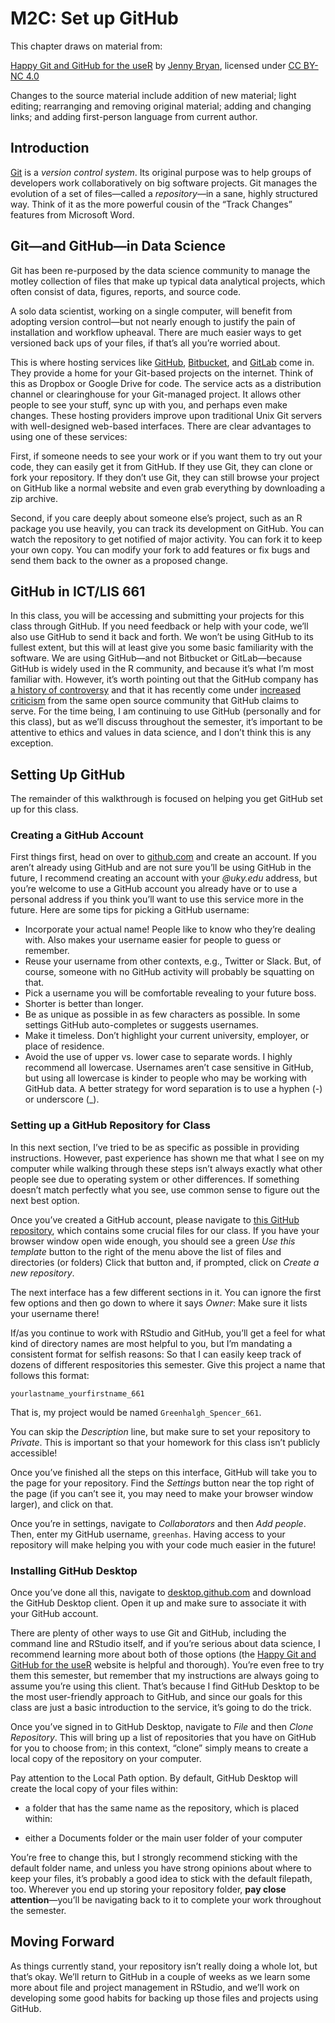 # M2C: Set up GitHub

This chapter draws on material from:

[Happy Git and GitHub for the useR](https://happygitwithr.com/index.html) by [Jenny Bryan](https://jennybryan.org/), licensed under [CC BY-NC 4.0](http://creativecommons.org/licenses/by-nc/4.0/)

Changes to the source material include addition of new material; light editing; rearranging and removing original material; adding and changing links; and adding first-person language from current author.

## Introduction

[Git](https://git-scm.com/) is a *version control system*. Its original purpose was to help groups of developers work collaboratively on big software projects. Git manages the evolution of a set of files—called a *repository*—in a sane, highly structured way. Think of it as the more powerful cousin of the “Track Changes” features from Microsoft Word.

## Git—and GitHub—in Data Science

Git has been re-purposed by the data science community to manage the motley collection of files that make up typical data analytical projects, which often consist of data, figures, reports, and source code.

A solo data scientist, working on a single computer, will benefit from adopting version control—but not nearly enough to justify the pain of installation and workflow upheaval. There are much easier ways to get versioned back ups of your files, if that’s all you’re worried about.

This is where hosting services like [GitHub](https://github.com/), [Bitbucket](https://bitbucket.org), and [GitLab](https://about.gitlab.com/) come in. They provide a home for your Git-based projects on the internet. Think of this as Dropbox or Google Drive for code. The service acts as a distribution channel or clearinghouse for your Git-managed project. It allows other people to see your stuff, sync up with you, and perhaps even make changes. These hosting providers improve upon traditional Unix Git servers with well-designed web-based interfaces. There are clear advantages to using one of these services:

First, if someone needs to see your work or if you want them to try out your code, they can easily get it from GitHub. If they use Git, they can clone or fork your repository. If they don’t use Git, they can still browse your project on GitHub like a normal website and even grab everything by downloading a zip archive.

Second, if you care deeply about someone else’s project, such as an R package you use heavily, you can track its development on GitHub. You can watch the repository to get notified of major activity. You can fork it to keep your own copy. You can modify your fork to add features or fix bugs and send them back to the owner as a proposed change.

## GitHub in ICT/LIS 661

In this class, you will be accessing and submitting your projects for this class through GitHub. If you need feedback or help with your code, we'll also use GitHub to send it back and forth. We won't be using GitHub to its fullest extent, but this will at least give you some basic familiarity with the software. We are using GitHub—and not Bitbucket or GitLab—because GitHub is widely used in the R community, and because it's what I'm most familiar with. However, it's worth pointing out that the GitHub company has [a history of controversy](https://en.wikipedia.org/wiki/GitHub#Controversies) and that it has recently come under [increased criticism](https://sfconservancy.org/blog/2022/jun/30/give-up-github-launch/) from the same open source community that GitHub claims to serve. For the time being, I am continuing to use GitHub (personally and for this class), but as we'll discuss throughout the semester, it's important to be attentive to ethics and values in data science, and I don't think this is any exception.

## Setting Up GitHub

The remainder of this walkthrough is focused on helping you get GitHub set up for this class. 

### Creating a GitHub Account

First things first, head on over to [github.com](https://github.com) and create an account. If you aren't already using GitHub and are not sure you'll be using GitHub in the future, I recommend creating an account with your *@uky.edu* address, but you're welcome to use a GitHub account you already have or to use a personal address if you think you'll want to use this service more in the future. Here are some tips for picking a GitHub username:

* Incorporate your actual name! People like to know who they’re dealing with. Also makes your username easier for people to guess or remember.
* Reuse your username from other contexts, e.g., Twitter or Slack. But, of course, someone with no GitHub activity will probably be squatting on that.
* Pick a username you will be comfortable revealing to your future boss.
* Shorter is better than longer.
* Be as unique as possible in as few characters as possible. In some settings GitHub auto-completes or suggests usernames.
* Make it timeless. Don’t highlight your current university, employer, or place of residence.
* Avoid the use of upper vs. lower case to separate words. I highly recommend all lowercase. Usernames aren't case sensitive in GitHub, but using all lowercase is kinder to people who may be working with GitHub data. A better strategy for word separation is to use a hyphen (-) or underscore (_).

### Setting up a GitHub Repository for Class

In this next section, I've tried to be as specific as possible in providing instructions. However, past experience has shown me that what I see on my computer while walking through these steps isn't always exactly what other people see due to operating system or other differences. If something doesn't match perfectly what you see, use common sense to figure out the next best option.

Once you've created a GitHub account, please navigate to [this GitHub repository](https://github.com/greenhas/ICT_LIS_661_2023_Fall), which contains some crucial files for our class. If you have your browser window open wide enough, you should see a green *Use this template* button to the right of the menu above the list of files and directories (or folders) Click that button and, if prompted, click on *Create a new repository*. 

The next interface has a few different sections in it. You can ignore the first few options and then go down to where it says *Owner*: Make sure it lists your username there! 

If/as you continue to work with RStudio and GitHub, you'll get a feel for what kind of directory names are most helpful to you, but I'm mandating a consistent format for selfish reasons: So that I can easily keep track of dozens of different respositories this semester. Give this project a name that follows this format:

`yourlastname_yourfirstname_661`

That is, my project would be named `Greenhalgh_Spencer_661`.

You can skip the *Description* line, but make sure to set your repository to *Private*. This is important so that your homework for this class isn't publicly accessible!

Once you've finished all the steps on this interface, GitHub will take you to the page for your repository. Find the *Settings* button near the top right of the page (if you can't see it, you may need to make your browser window larger), and click on that.

Once you're in settings, navigate to *Collaborators* and then *Add people*. Then, enter my GitHub username, `greenhas`. Having access to your repository will make helping you with your code much easier in the future!

### Installing GitHub Desktop

Once you've done all this, navigate to [desktop.github.com](https://desktop.github.com) and download the GitHub Desktop client. Open it up and make sure to associate it with your GitHub account.

There are plenty of other ways to use Git and GitHub, including the command line and RStudio itself, and if you're serious about data science, I recommend learning more about both of those options (the [Happy Git and GitHub for the useR](https://happygitwithr.com/index.html) website is helpful and thorough). You're even free to try them this semester, but remember that my instructions are always going to assume you're using this client. That's because I find GitHub Desktop to be the most user-friendly approach to GitHub, and since our goals for this class are just a basic introduction to the service, it's going to do the trick.

Once you've signed in to GitHub Desktop, navigate to *File* and then *Clone Repository*. This will bring up a list of repositories that you have on GitHub for you to choose from; in this context, "clone" simply means to create a local copy of the repository on your computer. 

Pay attention to the Local Path option. By default, GitHub Desktop will create the local copy of your files within:

* a folder that has the same name as the repository, which is placed within:

* either a Documents folder or the main user folder of your computer

You're free to change this, but I strongly recommend sticking with the default folder name, and unless you have strong opinions about where to keep your files, it's probably a good idea to stick with the default filepath, too. Wherever you end up storing your repository folder, **pay close attention**—you'll be navigating back to it to complete your work throughout the semester.

## Moving Forward

As things currently stand, your repository isn't really doing a whole lot, but that's okay. We'll return to GitHub in a couple of weeks as we learn some more about file and project management in RStudio, and we'll work on developing some good habits for backing up those files and projects using GitHub.